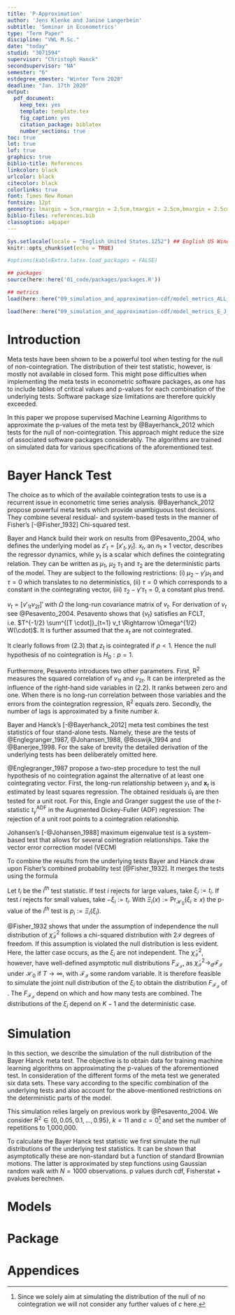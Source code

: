 ```yaml
---
title: 'P-Approximation'
author: 'Jens Klenke and Janine Langerbein'
subtitle: 'Seminar in Econometrics'
type: "Term Paper"
discipline: "VWL M.Sc."
date: "today"
studid: "3071594"
supervisor: "Christoph Hanck"
secondsupervisor: "NA"
semester: "6"
estdegree_emester: "Winter Term 2020"
deadline: "Jan. 17th 2020"
output:
  pdf_document:
    keep_tex: yes
    template: template.tex
    fig_caption: yes
    citation_package: biblatex
    number_sections: true
toc: true
lot: true
lof: true
graphics: true
biblio-title: References
linkcolor: black
urlcolor: black
citecolor: black
colorlinks: true
font: Times New Roman
fontsize: 12pt
geometry: lmargin = 5cm,rmargin = 2.5cm,tmargin = 2.5cm,bmargin = 2.5cm
biblio-files: references.bib
classoption: a4paper
---
```


<!-- % Template Version 1.1 -->

<!-- Git version -->

```r
Sys.setlocale(locale = "English_United States.1252") ## English US Windows
knitr::opts_chunk$set(echo = TRUE)

#options(kableExtra.latex.load_packages = FALSE)

## packages
source(here::here('01_code/packages/packages.R'))

## metrics
load(here::here("09_simulation_and_approximation-cdf/model_metrics_ALL_server.Rdata"))

load(here::here("09_simulation_and_approximation-cdf/model_metrics_E_J_server.Rdata"))
```

# Introduction
Meta tests have been shown to be a powerful tool when testing for the null of non-cointegration. The distribution of their test statistic, however, is mostly not available in closed form. This might pose difficulties when implementing the meta tests in econometric software packages, as one has to include tables of critical values and p-values for each combination of the underlying tests. Software package size limitations are therefore quickly exceeded. 

In this paper we propose supervised Machine Learning Algorithms to approximate the p-values of the meta test by @Bayerhanck_2012 which tests for the null of non-cointegration. This approach might reduce the size of associated software packages considerably. The algorithms are trained on simulated data for various specifications of the aforementioned test. 

\textcolor{red}{Ergebnis der Models (1-2 Sätze)}

\textcolor{red}{Inhalt Paper}

# Bayer Hanck Test
The choice as to which of the available cointegration tests to use is a recurrent issue in econometric time series analysis. @Bayerhanck_2012 propose powerful meta tests which provide unambiguous test decisions. They combine several residual- and system-based tests in the manner of Fisher's [-@Fisher_1932] Chi-squared test. 

Bayer and Hanck build their work on results from @Pesavento_2004, who defines the underlying model as $z'_t = [x'_t, y_t]$. $x_t$, an $n_1 \times 1$ vector, describes the regressor dynamics, while $y_t$ is a scalar which defines the cointegrating relation. They can be written as 
\begin{align}
\Delta x_t &= \tau_1 + v_{1t}, \\
y_t &= (\mu_2 - \gamma' \mu_1) + (\tau_2 - \gamma' \tau_1) t + \gamma' x_t + u_t, \\
u_t &= \rho u_{t-1} + v_{2t}.
\end{align}
$\mu_1$, $\mu_2$ $\tau_1$ and $\tau_2$ are the deterministic parts of the model. They are subject to the following restrictions: (i) $\mu_2 - \gamma' \mu_1$ and $\tau = 0$ which translates to no deterministics, (ii) $\tau = 0$ which corresponds to a constant in the cointegrating vector, (iii) $\tau_2 - \gamma' \tau_1 = 0$, a constant plus trend.

$v_t = [v'_{1t} v_{2t}]'$ with $\Omega$ the long-run covariance matrix of $v_t$. For derivation of $v_t$ see @Pesavento_2004. Pesavento shows that {$v_t$} satisfies an FCLT, i.e. $T^{-1/2} \sum^{[T \cdot]}_{t=1} v_t \Rightarrow \Omega^{1/2} W(\cdot)$. It is further assumed that the $x_t$ are not cointegrated.

It clearly follows from (2.3) that $z_t$ is cointegrated if $\rho < 1$. Hence the null hypothesis of no cointegration is $H_0: p = 1$. 

Furthermore, Pesavento introduces two other parameters. First, $\text{R}^2$ measures the squared correlation of $v_{1t}$ and $v_{2t}$. It can be interpreted as the influence of the right-hand side variables in (2.2). It ranks between zero and one. When there is no long-run correlation between those variables and the errors from the cointegration regression, $\text{R}^2$ equals zero. Secondly, the number of lags is approximated by a finite number $k$.

\textcolor{red}{Assumptions (BH S. 84)?}

Bayer and Hanck's [-@Bayerhanck_2012] meta test combines the test statistics of four stand-alone tests. Namely, these are the tests of @Englegranger_1987, @Johansen_1988, @Boswijk_1994 and @Banerjee_1998. For the sake of brevity the detailed derivation of the underlying tests has been deliberately omitted here. 

@Englegranger_1987 propose a two-step procedure to test the null hypothesis of no cointegration against the alternative of at least one cointegrating vector. First, the long-run relationship between $y_t$ and $\mathbf{x}_t$ is estimated by least squares regression. The obtained residuals $\hat{u}_t$ are then tested for a unit root. For this, Engle and Granger suggest the use of the $t$-statistic $t^{\text{ADF}}_\gamma$ in the Augmented Dickey-Fuller (ADF) regression:
\begin{align}
\Delta \hat{u}_t = \gamma \hat{u}_{t-1} + \sum^{k}_{i=1} \pi_i \Delta \hat{u}_{t-i} + \varepsilon_t.
\end{align}
The rejection of a unit root points to a cointegration relationship. 

Johansen's [-@Johansen_1988] maximum eigenvalue test is a system-based test that allows for several cointegration relationships. Take the vector error correction model (VECM) 
\begin{align}
\Delta \mathbf{z}_t = \mathbf{\Pi z}_{t-1} + \sum^{k}_{i = 1} \mathbf{\Gamma}_p \Delta \mathbf{z}_{t-p} + \mathbf{d}_t + \mathbf{\varepsilon}_t.
\end{align}
\textcolor{red}{blabla Johansen test statistic}

\textcolor{red}{Banerjee and Boswijk}

To combine the results from the underlying tests Bayer and Hanck draw upon Fisher's combined probability test [@Fisher_1932]. It merges the tests using the formula

\begin{equation}
\tilde{\chi}^2_{\mathcal{I}} := -2 \sum_{i \in \mathcal{I}} \ln{(p_i)}. 
\label{Fisher}
\end{equation}

Let $t_i$ be the $i^{th}$ test statistic. If test $i$ rejects for large values, take $\xi_i := t_i$. If test $i$ rejects for small values, take $-\xi_i := t_i$. With $\Xi_i(x) := \text{Pr}_{\mathcal{H_0}}(\xi_i \geq x)$ the p-value of the $i^{th}$ test is $p_i := \Xi_i(\xi_i)$.

@Fisher_1932 shows that under the assumption of independence the null distribution of $\tilde{\chi}^2_{\mathcal{I}}$ follows a chi-squared distribution with $2\mathcal{I}$ degrees of freedom. If this assumption is violated the null distribution is less evident. Here, the latter case occurs, as the $\xi_i$ are not independent. The $\tilde{\chi}^2_{\mathcal{I}}$, however, have well-defined asymptotic null distributions $F_{\mathcal{F_I}}$, as $\tilde{\chi}^2_{\mathcal{I}} \rightarrow_d \mathcal{F_I}$ under $\mathcal{H}_0$ if $T \rightarrow \infty$, with $\mathcal{F_I}$ some random variable. It is therefore feasible to simulate the joint null distribution of the $\xi_i$ to obtain the distribution $F_{\mathcal{F_I}}$ of \ref{Fisher}. The $F_{\mathcal{F_I}}$ depend on which and how many tests are combined. The distributions of the $\xi_i$ depend on $K-1$ and the deterministic case.


# Simulation
In this section, we describe the simulation of the null distribution of the Bayer Hanck meta test. The objective is to obtain data for training machine learning algorithms on approximating the p-values of the aforementioned test. In consideration of the different forms of the meta test we generated six data sets. These vary according to the specific combination of the underlying tests and also account for the above-mentioned restrictions on the deterministic parts of the model.

This simulation relies largely on previous work by @Pesavento_2004. We consider $\text{R}^2 \in \{0, 0.05, 0.1, ..., 0.95\}$, $k = 11$ and $c = 0$^[Since we solely aim at simulating the distribution of the null of no cointegration we will not consider any further values of $c$ here.] and set the number of repetitions to 1,000,000. \textcolor{red}{N? c vielleicht mal definieren}

To calculate the Bayer Hanck test statistic we first simulate the null distributions of the underlying test statistics. It can be shown that asymptotically these are non-standard but a function of standard Brownian motions. The latter is approximated by step functions using Gaussian random walk with $N = 1000$ observations. \textcolor{red}{Referenz Theorem? OU Prozess? Nochmal auf Transformation je nach case eingehen?} p values durch cdf, Fisherstat + pvalues berechnen.





# Models

# Package


<!-- end of main part -->

\pagebreak

\pagenumbering{Roman}
\setcounter{page}{3}
\addcontentsline{toc}{section}{References}
\printbibliography[title = References]
\cleardoublepage

\begin{refsection}
\nocite{R-base}
\nocite{R-stargazer}
\nocite{R-stringr}
\nocite{R-tidyr}
\nocite{R-dplyr}
\nocite{R-glmnet}
\nocite{R-class}
\nocite{R-MASS}
\nocite{R-plm}
\nocite{R-leaps}
\nocite{R-caret}
\nocite{R-tree}
\nocite{R-gbm}
\nocite{R-plotmo}
\nocite{R-pls}
\nocite{R-splines}
\nocite{R-tictoc}
\nocite{R-plotly}
\nocite{R-inspectdf}
\nocite{R-rpart}
\nocite{R-rpart.plot}
\nocite{R-stargazer}
\nocite{R-knitr}
\nocite{R-purrr}
\nocite{R-randomForest}
\nocite{R-rstudioapi}





\nocite{R-Studio}

\printbibliography[title = Software-References]
\addcontentsline{toc}{section}{Software-References}
\end{refsection}


<!---
--------------------------------------------------------------------------------
------------- Appendix ---------------------------------------------------------
--------------------------------------------------------------------------------
-->

\cleardoublepage
\appendix
\setcounter{table}{0}
\setcounter{figure}{0}
\renewcommand{\thetable}{A\arabic{table}}
\renewcommand{\thefigure}{A\arabic{figure}}

\newgeometry{top = 2.5cm, left = 2.5cm, right = 2cm, bottom = 2cm}

# Appendices

\FloatBarrier

\begin{table}
	\centering
	\begin{tabular}{rlc}
		Number & Functional form & Range of $\gamma$ \\
		\toprule
		$1$ & $p = \text{poly}(t, \gamma) + \left( 1/k \right)$ & $\gamma \in \mathbb{Z} \left[3, 10 \right]$\\ 
		$2$ & $p = \text{poly}(t, \gamma) + \left( 1/k \right) + \text{poly}(t, \gamma) * 1/k $ & $\gamma \in \mathbb{Z} \left[3, 10 \right]$\\
		$3$ & $p = \text{poly}(t, \gamma) + \log (k) + \text{poly}(k, \gamma) * \log (k) $ & $\gamma \in \mathbb{Z} \left[3, 10 \right]$\\
		$4$ & $p = \text{poly}(t, \gamma) + k + \left( 1/k \right)$ & $\gamma \in \mathbb{Z} \left[3, 10 \right]$\\
		$5$ & $p = \text{poly}(\log (t), \gamma) + \log (k)$ & $\gamma \in \mathbb{Z} \left[3, 10 \right]$\\
		\midrule
		$6$ & $p = \text{poly}(\log (t), \gamma) * \log (k)$ & $\gamma \in \mathbb{Z} \left[3, 10 \right]$\\
		$7$ & $p = \text{poly}(\log (t), \gamma) + k$ & $\gamma \in \mathbb{Z} \left[3, 10 \right]$\\ 
		$8$ & $p = \text{poly}(\log (t), \gamma) * k$ & $\gamma \in \mathbb{Z} \left[3, 10 \right]$\\
		$9$ & $p = \text{poly}(\log (t), \gamma) * k + 1/k $ & $\gamma \in \mathbb{Z} \left[3, 10 \right]$\\ 	
		$10$ & $p = \text{poly}(\log (t), \gamma) * \log(k)$ & $\gamma \in \mathbb{Z} \left[3, 10 \right]$\\ 
		\midrule
		$11$ & $p = \text{poly}(\log (t), \gamma) * \log(k) + 1/k$ & $\gamma \in \mathbb{Z} \left[3, 10 \right]$\\
		$12$ & $p = \poly (\bc (t), \gamma) * \log(k) + \poly (\bc (t), \gamma) * 1/k$ & $\gamma \in \mathbb{Z} \left[3, 10 \right]$\\
		$13$ & $p = \poly (\bc (t), \gamma) * \log(k) + \poly (\bc (t), \gamma) * \sqrt{k}$ & $\gamma \in \mathbb{Z} \left[3, 10 \right]$\\
		$14$ & $p = \poly (\bc (t), \gamma) * \log(k) + \poly (\bc (t), \gamma) * 1/k +\sqrt{k}$ & $\gamma \in \mathbb{Z} \left[3, 10 \right]$\\
		$15$ & $ \bc (p) = \poly (\bc (t), \gamma) + \log(k)$ & $\gamma \in \mathbb{Z} \left[3, 10 \right]$\\		
		\midrule
		$16$ & $\bc (p) = \poly (\bc (t), \gamma) * \log(k)$ & $\gamma \in \mathbb{Z} \left[3, 10 \right]$\\
		$17$ & $\bc (p) = \poly (\bc (t), \gamma) * \log(k) + 1/k$ & $\gamma \in \mathbb{Z} \left[3, 10 \right]$\\
		$18$ & $\bc (p) = \poly (\bc (t), \gamma) * \log(k) + \poly (\bc (t), \gamma) * 1/k$ & $\gamma \in \mathbb{Z} \left[3, 10 \right]$\\
		$19$ & $\bc (p) = \poly (\bc (t), \gamma) * \log(k) +  \poly (\bc (t), \gamma) * \sqrt{k}$ & $\gamma \in \mathbb{Z} \left[3, 10 \right]$\\
		$20$ & $\log (p) = \poly (\bc (t), \gamma) * \log(k)$ & $\gamma \in \mathbb{Z} \left[3, 10 \right]$\\
		\midrule
		$21$ & $\log (p) = \poly (\bc (t), \gamma) * \log(k) + 1/k$ & $\gamma \in \mathbb{Z} \left[3, 10 \right]$\\
		$22$ & $\log (p) = \poly (\bc (t), \gamma) * \log(k) + \poly (\bc (t), \gamma) * \sqrt{k}$ & $\gamma \in \mathbb{Z} \left[3, 10 \right]$\\
		$23$ & $\log (p) = \poly (\bc (t), \gamma) * \log(k) + \poly (\bc (t), \gamma) * 1/k$ & $\gamma \in \mathbb{Z} \left[3, 10 \right]$\\
		$24$ & $\log (p) = \poly (\bc (t), \gamma) * \log(k) + \poly (\bc (t), \gamma) * 1/k + \sqrt{k}$ & $\gamma \in \mathbb{Z} \left[3, 10 \right]$\\
		\bottomrule
	\end{tabular}
	\caption{Description of all tested models....}
	\label{tab:func_form}	 
\end{table}

\begin{table}
\resizebox{\textwidth}{!}{%
	\centering
	\begin{tabular}{llccccc}
		& &\multicolumn{2}{c}{Full distribution} &  & \multicolumn{2}{c}{Lower tail $(p < 0.2)$} \\ \cline{3-4} \cline{6-7}
		Functional form & & RMSE & cRMSE & & RMSE & cRMSE\\
		\toprule
		$\bc (p) = \poly(\bc (t), 10) * \log(k) + \poly(\bc (t), 10) * \sqrt{k}$ &  & $4.97 \cdot 10^{-4}$& $4.69 \cdot 10^{-4}$ & & $8.05 \cdot 10^{-4}$ &  $7.16 \cdot 10^{-4}$\\
		$\bc (p) = \poly(\bc (t), 10) * \log(k) + \poly(\bc (t), 10) * 1/k $&  & $5.39 \cdot 10^{-4}$ & $5.11 \cdot 10^{-4}$ & & $ 8.54 \cdot 10^{-4}$ &  $7.61 \cdot 10^{-4}$\\
		$p = \poly(\bc (t), 10) * \log(k) + \poly(\bc (t), 10) * \sqrt{k}$ &  & $7.68 \cdot 10^{-4}$ & $6.91 \cdot 10^{-4}$ & & $1.01 \cdot 10^{-3}$ & $8.97 \cdot 10^{-4}$\\
		$p = \poly(\bc (t), 10) * \log(k) + \poly(\bc (t), 10) * 1/k + \sqrt{k}$ &  & $7.79 \cdot 10^{-4}$ & $7.04 \cdot 10^{-4}$ & & $1.05 \cdot 10^{-3} $ & $9.31 \cdot 10^{-4}$\\
		$p = \poly(\bc (t), 10) * \log(k) + \poly(\bc (t), 10) * 1/k$&  & $7.82 \cdot 10^{-4}$ & $7.07 \cdot 10^{-4}$ & & $1.06 \cdot 10^{-3}$ & $9.41 \cdot 10^{-4}$\\
		\bottomrule
	\end{tabular}
	}
	\caption{The 5 best models for the combined Non-Cointegration test of Bayer and Hanck, where \textit{all} underlying test are included and case 1.}
	\label{tab:ALL_case_1}	 
\end{table}

\begin{table}
\resizebox{\textwidth}{!}{%
	\centering
	\begin{tabular}{llccccc}
		& &\multicolumn{2}{c}{Full distribution} &  & \multicolumn{2}{c}{Lower tail $(p < 0.2)$} \\ \cline{3-4} \cline{6-7}
		Functional form & & RMSE & cRMSE & & RMSE & cRMSE\\
		\toprule
		$\log (p) = \poly(\bc (t), 10) * \log(k)$ & & $1.27 \cdot 10^{-3}$& $1.25 \cdot 10^{-3}$ & & $1.05 \cdot 10^{-3}$ &  $9.52 \cdot 10^{-4}$\\
		$\log (p) = \poly(\bc (t), 10) * \log(k) + \poly(\bc (t), 10) * \sqrt{k}$&  & $6.82 \cdot 10^{-4}$ & $6.22 \cdot 10^{-4}$& &$ 1.28 \cdot 10^{-3}$ &  $1.12 \cdot 10^{-3}$\\
		$\log (p) = \poly(\bc (t), 10) * \log(k) + \poly(\bc (t), 10) * 1/k$&  & $7.32 \cdot 10^{-4}$ & $6.63 \cdot 10^{-4}$& &$1.39 \cdot 10^{-3}$ & $1.20 \cdot 10^{-3}$\\
		$\log (p) = \poly(\bc (t), 10) * \log(k) + \poly(\bc (t), 10) * 1/k + \sqrt{k}$&  & $8.38 \cdot 10^{-4}$ & $7.78 \cdot 10^{-4}$& &$1.48 \cdot 10^{-3}$ & $1.31 \cdot 10^{-3}$\\
		$\bc (p) = \poly(\bc (t), 10) * \log(k) + \poly(\bc (t), 10) * 1/k$ & & $9.08 \cdot 10^{-4}$ & $8.42 \cdot 10^{-4}$ & & $1.69 \cdot 10^{-3}$ & $1.50 \cdot 10^{-3}$\\
		\bottomrule
	\end{tabular}
	}
	\caption{The 5 best models for the combined Non-Cointegration test of Bayer and Hanck, where \textit{all} underlying test are included and case 2.}
	\label{tab:ALL_case_2}	 
\end{table}

\begin{table}[h!]
\resizebox{\textwidth}{!}{%
	\centering
	\begin{tabular}{llccccc}
		& &\multicolumn{2}{c}{Full distribution} &  & \multicolumn{2}{c}{Lower tail $(p < 0.2)$} \\ \cline{3-4} \cline{6-7}
		Functional form & & RMSE & cRMSE & & RMSE & cRMSE\\
		\toprule
		$\log (p) = \poly(\bc (t), 10) * \log(k) + \poly(\bc (t), 10) * \sqrt{k}$ & & $4.58 \cdot 10^{-4}$& $4.55 \cdot 10^{-4}$ & & $3.37 \cdot 10^{-4}$ & $3.16 \cdot 10^{-4}$\\
		$\log (p) = \poly(\bc (t), 10) * \log(k) + \poly(\bc (t), 10) * 1/k $ & & $5.17 \cdot 10^{-4}$ & $5.14 \cdot 10^{-4}$ & & $ 3.90 \cdot 10^{-4}$ &  $3.73 \cdot 10^{-4}$\\
		$\log (p) = \poly(\bc (t), 10) * \log(k)$ & & $1.04 \cdot 10^{-3}$ & $1.04 \cdot 10^{-3}$ & & $6.76 \cdot 10^{-4}$ & $6.50 \cdot 10^{-4}$\\		
		$\log (p) = \poly(\bc (t), 10) * \log(k) + \poly(\bc (t), 10) * 1/k + \sqrt{k}$ & & $1.18 \cdot 10^{-3}$ & $1.17 \cdot 10^{-3}$ & & $2.06 \cdot 10^{-3}$ & $2.05 \cdot 10^{-3}$\\		
		$\bc (p) = \poly(\bc (t), 10) * \log(k) + \poly(\bc (t), 10) * 1/k$ & & $1.16 \cdot 10^{-3}$ & $1.06 \cdot 10^{-3}$ & & $2.08 \cdot 10^{-3}$ & $1.80 \cdot 10^{-3}$\\
		\bottomrule
	\end{tabular}
	}
	\caption{The 5 best models for the combined Non-Cointegration test of Bayer and Hanck, where \textit{all} underlying test are included and case 3.}
	\label{tab:ALL_case_3}	 
\end{table}

\begin{table}[h!]
\resizebox{\textwidth}{!}{%
	\centering
	\begin{tabular}{llccccc}
		& &\multicolumn{2}{c}{Full distribution} &  & \multicolumn{2}{c}{Lower tail $(p < 0.2)$} \\ \cline{3-4} \cline{6-7}
		Functional form & & RMSE & cRMSE & & RMSE & cRMSE\\
		\toprule
		$\log (p) = \poly(\bc (t), 10) * \log(k) + \poly(\bc (t), 10) * 1/k$ & & $4.75 \cdot 10^{-4}$& $4.44 \cdot 10^{-4}$ & & $7.81 \cdot 10^{-4}$ & $6.84 \cdot 10^{-4}$\\
		$\log (p) = \poly(\bc (t), 10) * \log(k)$ & & $6.54 \cdot 10^{-4}$ & $5.87 \cdot 10^{-4}$ & & $ 1.01 \cdot 10^{-3}$ &  $7.81 \cdot 10^{-4}$\\
		$\log (p) = \poly(\bc (t), 10) * \log(k) + \poly(\bc (t), 10) * \sqrt{k}$ & & $7.60 \cdot 10^{-4}$ & $6.13 \cdot 10^{-4}$ & & $1.46 \cdot 10^{-3}$ & $1.06 \cdot 10^{-3}$\\		
		$\log (p) = \poly(\bc (t), 10) * \log(k) + \poly(\bc (t), 10) * 1/k + \sqrt{k}$ & & $7.64 \cdot 10^{-4}$ & $7.45 \cdot 10^{-4}$ & & $1.29 \cdot 10^{-3}$ & $1.23 \cdot 10^{-3}$\\		
		$\bc (p) = \poly(\bc (t), 10) * \log(k) + \poly(\bc (t), 10) * 1/k$ & & $1.01 \cdot 10^{-3}$ & $9.17 \cdot 10^{-4}$ & & $1.89 \cdot 10^{-3}$ & $1.65 \cdot 10^{-3}$\\
		\bottomrule
	\end{tabular}
	}
	\caption{The 5 best models for the combined Non-Cointegration test of Bayer and Hanck, where \textit{EG-J} underlying test are included and case 1.}
	\label{tab:EG_J_case_1}	 
\end{table}

\begin{table}[h!]
\resizebox{\textwidth}{!}{%
	\centering
	\begin{tabular}{llccccc}
		& &\multicolumn{2}{c}{Full distribution} &  & \multicolumn{2}{c}{Lower tail $(p < 0.2)$} \\ \cline{3-4} \cline{6-7}
		Functional form & & RMSE & cRMSE & & RMSE & cRMSE\\
		\toprule
		$\log (p) = \poly(\bc (t), 10) * \log(k)$ & & $7.36 \cdot 10^{-4}$ & $7.25 \cdot 10^{-4}$ & & $7.04 \cdot 10^{-4}$ & $6.45 \cdot 10^{-4}$\\
		$\log (p) = \poly(\bc (t), 10) * \log(k) + \poly(\bc (t), 10) * 1/k$ & & $5.53 \cdot 10^{-4}$ & $5.12 \cdot 10^{-4}$ & & $9.75 \cdot 10^{-4}$ &  $8.56 \cdot 10^{-4}$\\
		$\log (p) = \poly(\bc (t), 10) * \log(k) + \poly(\bc (t), 10) * \sqrt{k}$ & & $5.53 \cdot 10^{-4}$ & $5.11 \cdot 10^{-4}$ & & $9.87 \cdot 10^{-4}$ & $8.66 \cdot 10^{-4}$\\		
		$\log (p) = \poly(\bc (t), 10) * \log(k) + \poly(\bc (t), 10) * 1/k + \sqrt{k}$ & & $6.00 \cdot 10^{-4}$ & $5.62 \cdot 10^{-4}$ & & $1.11 \cdot 10^{-3}$ & $1.01 \cdot 10^{-3}$\\		
		$\bc (p) = \poly(\bc (t), 10) * \log(k) + \poly(\bc (t), 10) * \sqrt{k}$ & & $1.05 \cdot 10^{-3}$ & $9.54 \cdot 10^{-4}$ & & $2.00 \cdot 10^{-3}$ & $1.75 \cdot 10^{-3}$\\
		\bottomrule
	\end{tabular}
	}
	\caption{The 5 best models for the combined Non-Cointegration test of Bayer and Hanck, where \textit{EG-J} underlying test are included and case 2.}
	\label{tab:EG_J_case_2}	 
\end{table}

\begin{table}[h!]
\resizebox{\textwidth}{!}{%
	\centering
	\begin{tabular}{llccccc}
		& &\multicolumn{2}{c}{Full distribution} &  & \multicolumn{2}{c}{Lower tail $(p < 0.2)$} \\ \cline{3-4} \cline{6-7}
		Functional form & & RMSE & cRMSE & & RMSE & cRMSE\\
		\toprule
		$\log (p) = \poly(\bc (t), 10) * \log(k) + \poly(\bc (t), 10) * \sqrt{k}$ & & $3.85 \cdot 10^{-4}$& $3.73 \cdot 10^{-4}$ & & $5.03 \cdot 10^{-4}$ & $4.58 \cdot 10^{-4}$\\
		$\log (p) = \poly(\bc (t), 10) * \log(k)$ & & $7.55 \cdot 10^{-4}$ & $7.54 \cdot 10^{-4}$ & & $4.85 \cdot 10^{-4}$ & $4.70 \cdot 10^{-4}$\\
		$\log (p) = \poly(\bc (t), 10) * \log(k) + \poly(\bc (t), 10) * 1/k$ & & $3.73 \cdot 10^{-4}$ & $3.59 \cdot 10^{-4}$ & & $5.34 \cdot 10^{-4}$ & $4.83 \cdot 10^{-4}$\\		
		$\log (p) = \poly(\bc (t), 10) * \log(k) + \poly(\bc (t), 10) * 1/k + \sqrt{k}$ & & $4.87 \cdot 10^{-4}$ & $4.76 \cdot 10^{-4}$ & & $8.52 \cdot 10^{-4}$ & $8.19 \cdot 10^{-4}$\\		
		$\bc (p) = \poly(\bc (t), 10) * \log(k) + \poly(\bc (t), 10) * \sqrt{k}$ & & $1.02 \cdot 10^{-3}$ & $9.35 \cdot 10^{-4}$ & & $1.94 \cdot 10^{-3}$ & $1.70 \cdot 10^{-3}$\\
		\bottomrule
	\end{tabular}
	}
	\caption{The 5 best models for the combined Non-Cointegration test of Bayer and Hanck, where \textit{EG-J} underlying test are included and case 3.}
	\label{tab:EG_J_case_3}	 
\end{table}

<!-- 
--------------------------------------------------------------------------------
------------- End of Appendix --------------------------------------------------
--------------------------------------------------------------------------------
--> 
\restoregeometry

\cleardoublepage


